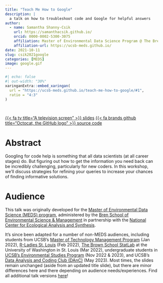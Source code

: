 ```yaml
---
title: "Teach Me How to Google"
description: |
  a talk on how to troubleshoot code and Google for helpful answers
author:
  - name: Samantha Shanny-Csik
    url: https://samanthacsik.github.io/
    orcid: 0000-0002-5300-3075
    affiliation: Master of Environmental Data Science Program @ The Bren School (UCSB) & The National Center for Ecological Analysis and Synthesis
    affiliation-url: https://ucsb-meds.github.io/
date: 2021-10-11
slug: csik2021google
categories: [MEDS]
image: google.gif
---
```


```r
#| echo: false
#| out-width: "30%"
xaringanExtra::embed_xaringan(
  url = "https://ucsb-meds.github.io/teach-me-how-to-google/#1",
  ratio = "4:3"
)
```

<br>

::: {.center-text}
[{{< fa tv title="A television screen" >}} slides](https://ucsb-meds.github.io/teach-me-how-to-google/#1){.btn role="button" target=_blank} [{{< fa brands github title="Octocat, the GitHub logo" >}} source code](https://github.com/UCSB-MEDS/teach-me-how-to-google){.btn role="button" target=_blank}
:::

# Abstract

Googling for code help is something that all data scientists (at all career stages) do. But figuring out how to get the information you need back can be incredibly challenging, particularly for new coders. In this workshop, we’ll discuss strategies for refining your queries to increase your chances of finding informative solutions.

# Audience

This talk was originally developed for the [Master of Environmental Data Science (MEDS) program](https://ucsb-meds.github.io/), administered by the [Bren School of Environmental Science & Management](https://bren.ucsb.edu/masters-programs/master-environmental-data-science) in partnership with the [National Center for Ecological Analysis and Synthesis](https://www.nceas.ucsb.edu/).

It's since been adapted for a number of non-MEDS audiences, including students from UCSB's [Master of Technology Management Program](https://tmp.ucsb.edu/academics/master-technology-management) (Jan 2022), [R-Ladies St. Louis](https://www.meetup.com/rladies-st-louis/?_cookie-check=tJVp_VfFF4axweCV) (Feb 2022), [The Brown School StatLab](https://gwbweb.wustl.edu/News/Pages/Brown-School-StatLab-offers-statistics-support.aspx) at the University of Washington in St. Louis (Mar 2022), undergraduate students in [UCSB's Environmental Studies Program](https://samanthacsik.github.io/teach-me-how-to-google/slides/WaterData_2022-11-08.html#1) (Nov 2022 & 2023), and UCSB's [Data Analysis and Coding Club (DAnC)](https://samanthacsik.github.io/teach-me-how-to-google/slides/DAnC-2023-05-17.html#1) (May 2023). Most times, the slides remain unchanged (aside from an updated title slide), but there are minor differences here and there depending on audience needs/experiences. Find all additional talk versions [here](https://samanthacsik.github.io/teach-me-how-to-google/)!

